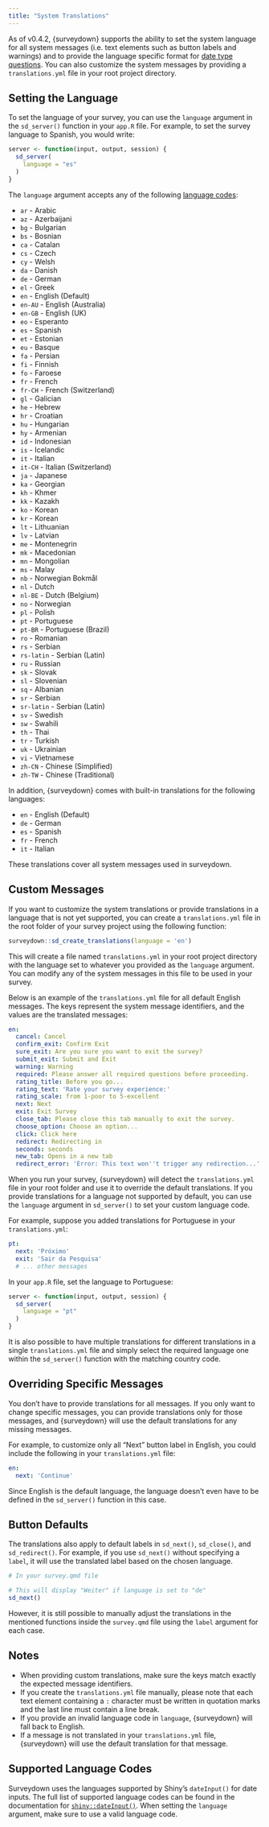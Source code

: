 ```yaml
---
title: "System Translations"
---
```


As of v0.4.2, {surveydown} supports the ability to set the system language for all system messages (i.e. text elements such as button labels and warnings) and to provide the language specific format for [date type questions](question-types.qmd#date). You can also customize the system messages by providing a `translations.yml` file in your root project directory.

## Setting the Language

To set the language of your survey, you can use the `language` argument in the `sd_server()` function in your `app.R` file. For example, to set the survey language to Spanish, you would write:

```r
server <- function(input, output, session) {
  sd_server(
    language = "es"
  )
}
```

The `language` argument accepts any of the following [language codes](#supported-language-codes):

* `ar` - Arabic
* `az` - Azerbaijani
* `bg` - Bulgarian
* `bs` - Bosnian
* `ca` - Catalan
* `cs` - Czech
* `cy` - Welsh
* `da` - Danish
* `de` - German
* `el` - Greek
* `en` - English (Default)
* `en-AU` - English (Australia)
* `en-GB` - English (UK)
* `eo` - Esperanto
* `es` - Spanish
* `et` - Estonian
* `eu` - Basque
* `fa` - Persian
* `fi` - Finnish
* `fo` - Faroese
* `fr` - French
* `fr-CH` - French (Switzerland)
* `gl` - Galician
* `he` - Hebrew
* `hr` - Croatian
* `hu` - Hungarian
* `hy` - Armenian
* `id` - Indonesian
* `is` - Icelandic
* `it` - Italian
* `it-CH` - Italian (Switzerland)
* `ja` - Japanese
* `ka` - Georgian
* `kh` - Khmer
* `kk` - Kazakh
* `ko` - Korean
* `kr` - Korean
* `lt` - Lithuanian
* `lv` - Latvian
* `me` - Montenegrin
* `mk` - Macedonian
* `mn` - Mongolian
* `ms` - Malay
* `nb` - Norwegian Bokmål
* `nl` - Dutch
* `nl-BE` - Dutch (Belgium)
* `no` - Norwegian
* `pl` - Polish
* `pt` - Portuguese
* `pt-BR` - Portuguese (Brazil)
* `ro` - Romanian
* `rs` - Serbian
* `rs-latin` - Serbian (Latin)
* `ru` - Russian
* `sk` - Slovak
* `sl` - Slovenian
* `sq` - Albanian
* `sr` - Serbian
* `sr-latin` - Serbian (Latin)
* `sv` - Swedish
* `sw` - Swahili
* `th` - Thai
* `tr` - Turkish
* `uk` - Ukrainian
* `vi` - Vietnamese
* `zh-CN` - Chinese (Simplified)
* `zh-TW` - Chinese (Traditional)

In addition, {surveydown} comes with built-in translations for the following languages:

* `en` - English (Default)
* `de` - German
* `es` - Spanish
* `fr` - French
* `it` - Italian

These translations cover all system messages used in surveydown.

## Custom Messages

If you want to customize the system translations or provide translations in a language that is not yet supported, you can create a `translations.yml` file in the root folder of your survey project using the following function:

```r
surveydown::sd_create_translations(language = 'en')
```

This will create a file named `translations.yml` in your root project directory with the language set to whatever you provided as the `language` argument. You can modify any of the system messages in this file to be used in your survey. 

Below is an example of the `translations.yml` file for all default English messages. The keys represent the system message identifiers, and the values are the translated messages:

```yaml
en:
  cancel: Cancel
  confirm_exit: Confirm Exit
  sure_exit: Are you sure you want to exit the survey?
  submit_exit: Submit and Exit
  warning: Warning
  required: Please answer all required questions before proceeding.
  rating_title: Before you go...
  rating_text: 'Rate your survey experience:'
  rating_scale: from 1-poor to 5-excellent
  next: Next
  exit: Exit Survey
  close_tab: Please close this tab manually to exit the survey.
  choose_option: Choose an option...
  click: Click here
  redirect: Redirecting in
  seconds: seconds
  new_tab: Opens in a new tab
  redirect_error: 'Error: This text won''t trigger any redirection...'
```

When you run your survey, {surveydown} will detect the `translations.yml` file in your root folder and use it to override the default translations. If you provide translations for a language not supported by default, you can use the `language` argument in `sd_server()` to set your custom language code.

For example, suppose you added translations for Portuguese in your `translations.yml`:

```yaml
pt:
  next: 'Próximo'
  exit: 'Sair da Pesquisa'
  # ... other messages
```

In your `app.R` file, set the language to Portuguese:

```r
server <- function(input, output, session) {
  sd_server(
    language = "pt"
  )
}
```

It is also possible to have multiple translations for different translations in a single `translations.yml` file and simply select the required language one within the `sd_server()` function with the matching country code.

## Overriding Specific Messages

You don't have to provide translations for all messages. If you only want to change specific messages, you can provide translations only for those messages, and {surveydown} will use the default translations for any missing messages.

For example, to customize only all "Next" button label in English, you could include the following in your `translations.yml` file:

```yaml
en:
  next: 'Continue'
```

Since English is the default language, the language doesn't even have to be defined in the `sd_server()` function in this case.

## Button Defaults

The translations also apply to default labels in `sd_next()`, `sd_close()`, and `sd_redirect()`. For example, if you use `sd_next()` without specifying a `label`, it will use the translated label based on the chosen language.

```r
# In your survey.qmd file

# This will display "Weiter" if language is set to "de"
sd_next()
```

However, it is still possible to manually adjust the translations in the mentioned functions inside the `survey.qmd` file using the `label` argument for each case.

## Notes

- When providing custom translations, make sure the keys match exactly the expected message identifiers.
- If you create the `translations.yml` file manually, please note that each text element containing a `:` character must be written in quotation marks and the last line must contain a line break.
- If you provide an invalid language code in `language`, {surveydown} will fall back to English.
- If a message is not translated in your `translations.yml` file, {surveydown} will use the default translation for that message.

## Supported Language Codes

Surveydown uses the languages supported by Shiny's `dateInput()` for date inputs. The full list of supported language codes can be found in the documentation for [`shiny::dateInput()`](https://shiny.posit.co/r/reference/shiny/1.7.0/dateinput). When setting the `language` argument, make sure to use a valid language code.
